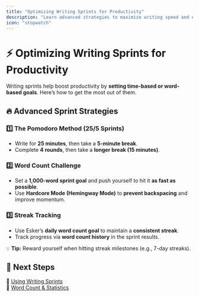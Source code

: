 ```yaml
---
title: "Optimizing Writing Sprints for Productivity"
description: "Learn advanced strategies to maximize writing speed and efficiency using Esker’s sprint tools."
icon: "stopwatch"
---
```


# ⚡ Optimizing Writing Sprints for Productivity  

Writing sprints help boost productivity by **setting time-based or word-based goals**. Here’s how to get the most out of them.

## 🔥 **Advanced Sprint Strategies**  

### 1️⃣ **The Pomodoro Method (25/5 Sprints)**  
- Write for **25 minutes**, then take a **5-minute break**.  
- Complete **4 rounds**, then take a **longer break (15 minutes)**.  

### 2️⃣ **Word Count Challenge**  
- Set a **1,000-word sprint goal** and push yourself to hit it **as fast as possible**.  
- Use **Hardcore Mode (Hemingway Mode)** to **prevent backspacing** and improve momentum.  

### 3️⃣ **Streak Tracking**  
- Use Esker’s **daily word count goal** to maintain a **consistent streak**.  
- Track progress via **word count history** in the sprint results.  

💡 **Tip:** Reward yourself when hitting streak milestones (e.g., 7-day streaks).

## 🎯 **Next Steps**  

🏃 [Using Writing Sprints](/writing-productivity/writing-sprints)  
📖 [Word Count & Statistics](/writing-productivity/word-count-and-statistics)  
